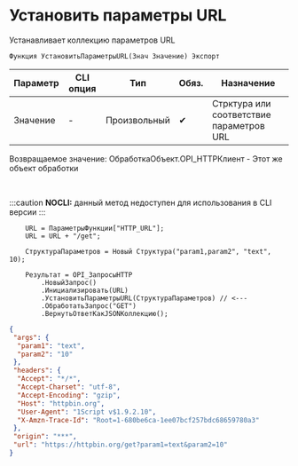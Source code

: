 ﻿---
sidebar_position: 3
description: Установить параметры URL  и другие функции для работы с HTTP-клиент в Открытом пакете интеграций - бесплатной open-source библиотеке интеграций для 1С:Предприятие 8, OneScript и CLI
keywords: [1C, 1С, 1С:Предприятие, 1С:Предприятие 8.3, API, Интеграция, Сервисы, Обмен, OneScript, CLI, HTTP-клиент]
---


# Установить параметры URL 
 Устанавливает коллекцию параметров URL



`Функция УстановитьПараметрыURL(Знач Значение) Экспорт`

  | Параметр | CLI опция | Тип | Обяз. | Назначение |
  |-|-|-|-|-|
  | Значение | - | Произвольный | &#x2714; | Стрктура или соответствие параметров URL |

  
  Возвращаемое значение:   ОбработкаОбъект.OPI_HTTPКлиент -  Этот же объект обработки

<br/>


:::caution
**NOCLI:** данный метод недоступен для использования в CLI версии
:::
<br/>



```bsl title="Пример использования для 1С:Предприятие/OneScript"
    URL = ПараметрыФункции["HTTP_URL"];
    URL = URL + "/get";

    СтруктураПараметров = Новый Структура("param1,param2", "text", 10);

    Результат = OPI_ЗапросыHTTP
        .НовыйЗапрос()
        .Инициализировать(URL)
        .УстановитьПараметрыURL(СтруктураПараметров) // <---
        .ОбработатьЗапрос("GET")
        .ВернутьОтветКакJSONКоллекцию();
```
    



```json title="Результат"
{
 "args": {
  "param1": "text",
  "param2": "10"
 },
 "headers": {
  "Accept": "*/*",
  "Accept-Charset": "utf-8",
  "Accept-Encoding": "gzip",
  "Host": "httpbin.org",
  "User-Agent": "1Script v$1.9.2.10",
  "X-Amzn-Trace-Id": "Root=1-680be6ca-1ee07bcf257bdc68659780a3"
 },
 "origin": "***",
 "url": "https://httpbin.org/get?param1=text&param2=10"
}
```
